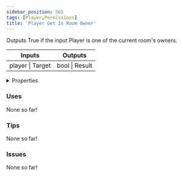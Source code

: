 ```yaml
---
sidebar_position: 565
tags: [Player,Permissions]
title: 'Player Get Is Room Owner'
---
```


Outputs True if the input Player is one of the current room's owners.



<IChip uuid="58c5cab7-ddf7-4de8-86c8-25f3d3c19d98"/>

<table><thead><tr><th>Inputs</th><th>Outputs</th></tr></thead><tbody><tr><td>player | Target</td><td>bool | Result</td></tr></tbody></table>

<details>
  <summary>Properties</summary>
  <div>
    <div>
    <table>
      <tbody>
        <tr>
          <td>Is beta required?</td>
          <td>No</td>
        </tr>
        <tr>
          <td>Is chip a trolling risk?</td>
          <td>No</td>
        </tr>
        <tr>
          <td>Is chip a role assignment risk?</td>
          <td>No</td>
        </tr>
        <tr>
          <td>Chip UUID</td>
          <td>58c5cab7-ddf7-4de8-86c8-25f3d3c19d98</td>
        </tr>
        <tr>
          <td>Room availability</td>
          <td>Available everywhere</td>
        </tr>
      </tbody>
    </table>
    </div>
  </div>
</details>

### Uses

None so far!

### Tips

None so far!

### Issues

None so far!